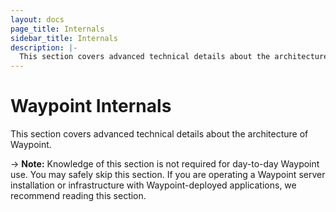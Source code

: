 ```yaml
---
layout: docs
page_title: Internals
sidebar_title: Internals
description: |-
  This section covers advanced technical details about the architecture of Waypoint.
---
```


# Waypoint Internals

This section covers advanced technical details about the architecture of Waypoint.

-> **Note:** Knowledge of this section is not required for day-to-day
Waypoint use. You may safely skip this section. If you are operating a
Waypoint server installation or infrastructure with Waypoint-deployed
applications, we recommend reading this section.
